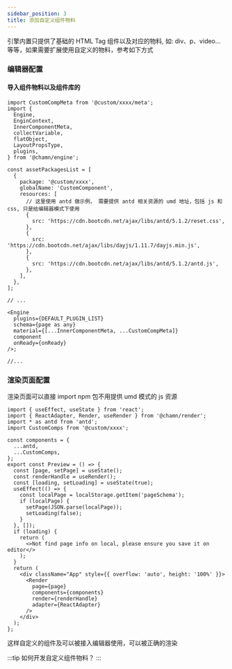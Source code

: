 ```yaml
---
sidebar_position: 3
title: 添加自定义组件物料
---
```



引擎内置只提供了基础的 HTML Tag 组件以及对应的物料, 如: div、p、video...等等，如果需要扩展使用自定义的物料，参考如下方式

### 编辑器配置

#### 导入组件物料以及组件库的

```tsx
import CustomCompMeta from '@custom/xxxx/meta';
import {
  Engine,
  EnginContext,
  InnerComponentMeta,
  collectVariable,
  flatObject,
  LayoutPropsType,
  plugins,
} from '@chamn/engine';

const assetPackagesList = [
  {
    package: '@custom/xxxx',
    globalName: 'CustomComponent',
    resources: [
      // 这里使用 antd 做示例， 需要提供 antd 相关资源的 umd 地址，包括 js 和 css, 只是给编辑器模式下使用
      {
        src: 'https://cdn.bootcdn.net/ajax/libs/antd/5.1.2/reset.css',
      },
      {
        src: 'https://cdn.bootcdn.net/ajax/libs/dayjs/1.11.7/dayjs.min.js',
      },
      {
        src: 'https://cdn.bootcdn.net/ajax/libs/antd/5.1.2/antd.js',
      },
    ],
  },
];

// ...

<Engine
  plugins={DEFAULT_PLUGIN_LIST}
  schema={page as any}
  material={[...InnerComponentMeta, ...CustomCompMeta]}
  component
  onReady={onReady}
/>;

//...
```

### 渲染页面配置

渲染页面可以直接 import npm 包不用提供 umd 模式的 js 资源

```tsx
import { useEffect, useState } from 'react';
import { ReactAdapter, Render, useRender } from '@chamn/render';
import * as antd from 'antd';
import CustomComps from '@custom/xxxx';

const components = {
  ...antd,
  ...CustomComps,
};
export const Preview = () => {
  const [page, setPage] = useState();
  const renderHandle = useRender();
  const [loading, setLoading] = useState(true);
  useEffect(() => {
    const localPage = localStorage.getItem('pageSchema');
    if (localPage) {
      setPage(JSON.parse(localPage));
      setLoading(false);
    }
  }, []);
  if (loading) {
    return (
      <>Not find page info on local, please ensure you save it on editor</>
    );
  }
  return (
    <div className="App" style={{ overflow: 'auto', height: '100%' }}>
      <Render
        page={page}
        components={components}
        render={renderHandle}
        adapter={ReactAdapter}
      />
    </div>
  );
};
```

这样自定义的组件及可以被接入编辑器使用，可以被正确的渲染

:::tip
如何开发自定义组件物料？
:::
